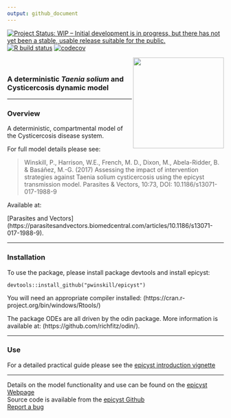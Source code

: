 ```yaml
---
output: github_document
---
```


<!-- badges: start -->
[![Project Status: WIP – Initial development is in progress, but there has not yet been a stable, usable release suitable for the public.](https://www.repostatus.org/badges/latest/wip.svg)](https://www.repostatus.org/#wip)
[![R build status](https://github.com/pwinskill/epicyst/workflows/R-CMD-check/badge.svg)](https://github.com/pwinskill/epicyst/actions)
[![codecov](https://codecov.io/gh/pwinskill/epicyst/branch/master/graph/badge.svg)](https://codecov.io/gh/pwinskill/epicyst)
<!-- badges: end -->

<img src='man/figures/logo.png' align="right" height="211" />  


<br />


### A deterministic *Taenia solium* and Cysticercosis dynamic model


-----
  
### Overview
A deterministic, compartmental model of the Cysticercosis disease system.

For full model details please see:

> Winskill, P., Harrison, W.E., French, M. D., Dixon, M., Abela-Ridder, B. & Basáñez, M.-G. (2017) Assessing the impact of intervention strategies against Taenia solium cysticercosis using the epicyst transmission model. Parasites & Vectors, 10:73, DOI: 10.1186/s13071-017-1988-9

Available at:

[Parasites and Vectors] (https://parasitesandvectors.biomedcentral.com/articles/10.1186/s13071-017-1988-9).
    
-----
  
### Installation
To use the package, please install package devtools and install epicyst:

`devtools::install_github("pwinskill/epicyst")`

You will need an appropriate compiler installed:
(https://cran.r-project.org/bin/windows/Rtools/)

The package ODEs are all driven by the odin package. More information is available at:
(https://github.com/richfitz/odin/).
    
-----

### Use

For a detailed practical guide please see the [epicyst introduction vignette](https://pwinskill.github.io/epicyst/articles)
  
----
  
Details on the model functionality and use can be found on the [epicyst Webpage](https://pwinskill.github.io/epicyst/)  
Source code is available from the [epicyst Github](https://github.com/pwinskill/epicyst/)  
[Report a bug](https://github.com/pwinskill/epicyst/issues)

